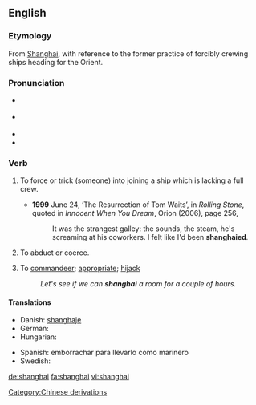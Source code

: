 {{was wotd|2008|April|23}}
{{also|Shanghai}}
==English==

===Etymology===
From [[w:Shanghai|Shanghai]], with reference to the former practice of forcibly crewing ships heading for the Orient.

===Pronunciation===
* {{a|UK}} {{IPA|/ˌʃaŋˈhaɪ/}}
* {{a|US}} {{IPA|/ˈʃeɪŋ.haɪ/|/ˌʃeɪŋˈhaɪ/}}
* {{audio|en-us-shanghai.ogg|Audio (US)}}
* {{rhymes|aɪ}}

===Verb===
{{en-verb}}

# {{transitive}} To force or trick (someone) into joining a ship which is lacking a full crew.
#* '''1999''' June 24, ‘The Resurrection of Tom Waits’, in ''Rolling Stone'', quoted in ''Innocent When You Dream'', Orion (2006), page 256,
#*: It was the strangest galley: the sounds, the steam, he's screaming at his coworkers.  I felt like I'd been '''shanghaied'''.
# {{transitive}} To abduct or coerce.
# {{transitive}} To [[commandeer]]; [[appropriate]]; [[hijack]]
#: ''Let's see if we can '''shanghai''' a room for a couple of hours.''

====Translations====
{{trans-top|To force or trick into joining a ship}}
* Danish: [[shanghaje]]
* German: {{t+|de|schanghaien}}
* Hungarian: {{t+|hu|elrabol}}
{{trans-mid}}
* Spanish: emborrachar para llevarlo como marinero
* Swedish: {{t|sv|sjanghaja}}
{{trans-bottom}}

[[Category:Chinese derivations]]

[[de:shanghai]]
[[fa:shanghai]]
[[vi:shanghai]]